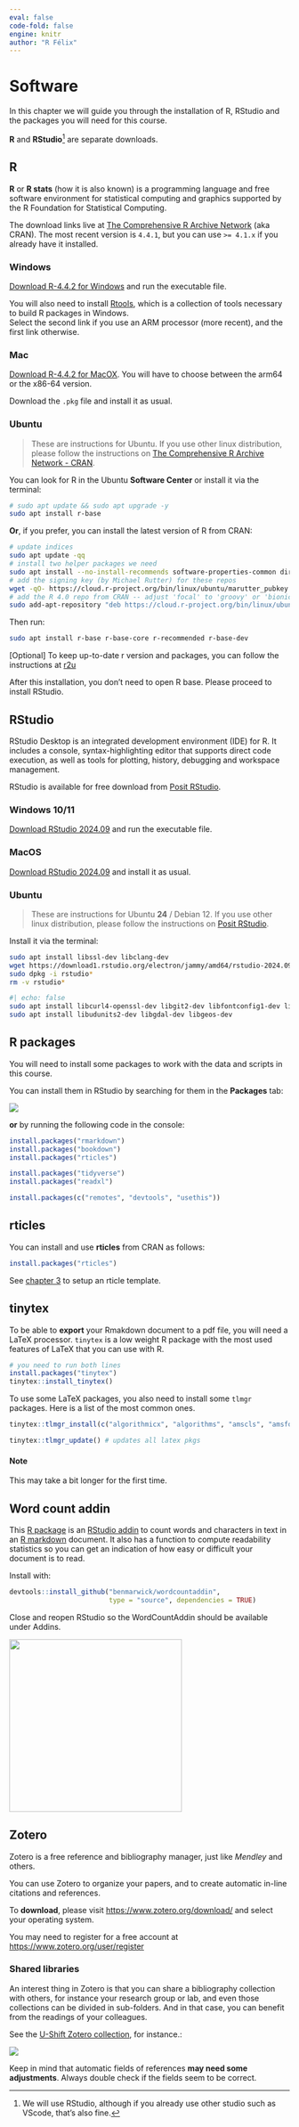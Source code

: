 ```yaml
---
eval: false
code-fold: false
engine: knitr
author: "R Félix"
---
```


# Software

In this chapter we will guide you through the installation of R, RStudio and the packages you will need for this course.

**R** and **RStudio**[^software-1] are separate downloads.

[^software-1]: We will use RStudio, although if you already use other studio such as VScode, that's also fine.

## R

**R** or **R stats** (how it is also known) is a programming language and free software environment for statistical computing and graphics supported by the R Foundation for Statistical Computing.

The download links live at [The Comprehensive R Archive Network](https://cran.r-project.org/) (aka CRAN).
The most recent version is `4.4.1`, but you can use `>= 4.1.x` if you already have it installed.

:::: {.panel-tabset .nav-pills}
### Windows

[Download R-4.4.2 for Windows](https://cran.r-project.org/bin/windows/base/R-4.4.2-win.exe) and run the executable file.

::: {.callout-important icon="false"}
You will also need to install [Rtools](https://cran.r-project.org/bin/windows/Rtools/rtools44/rtools.html), which is a collection of tools necessary to build R packages in Windows.\
Select the second link if you use an ARM processor (more recent), and the first link otherwise.
:::

### Mac

[Download R-4.4.2 for MacOX](https://cran.r-project.org/bin/macosx/).
You will have to choose between the arm64 or the x86-64 version.

Download the `.pkg` file and install it as usual.

### Ubuntu

> These are instructions for Ubuntu.
> If you use other linux distribution, please follow the instructions on [The Comprehensive R Archive Network - CRAN](https://cran.r-project.org/bin/linux/).

You can look for R in the Ubuntu **Software Center** or install it via the terminal:

```bash
# sudo apt update && sudo apt upgrade -y
sudo apt install r-base
```

**Or**, if you prefer, you can install the latest version of R from CRAN:

```bash
# update indices
sudo apt update -qq
# install two helper packages we need
sudo apt install --no-install-recommends software-properties-common dirmngr
# add the signing key (by Michael Rutter) for these repos
wget -qO- https://cloud.r-project.org/bin/linux/ubuntu/marutter_pubkey.asc | sudo tee -a /etc/apt/trusted.gpg.d/cran_ubuntu_key.asc
# add the R 4.0 repo from CRAN -- adjust 'focal' to 'groovy' or 'bionic' as needed
sudo add-apt-repository "deb https://cloud.r-project.org/bin/linux/ubuntu $(lsb_release -cs)-cran40/"
```

Then run:

```bash
sudo apt install r-base r-base-core r-recommended r-base-dev
```

\[Optional\] To keep up-to-date r version and packages, you can follow the instructions at [r2u](https://eddelbuettel.github.io/r2u/)
::::

After this installation, you don't need to open R base.
Please proceed to install RStudio.

## RStudio

RStudio Desktop is an integrated development environment (IDE) for R.
It includes a console, syntax-highlighting editor that supports direct code execution, as well as tools for plotting, history, debugging and workspace management.

RStudio is available for free download from [Posit RStudio](https://posit.co/download/rstudio-desktop/).

::: {.panel-tabset .nav-pills}
### Windows 10/11

[Download RStudio 2024.09](https://download1.rstudio.org/electron/windows/RStudio-2024.09.1-394.exe) and run the executable file.

### MacOS

[Download RStudio 2024.09](https://download1.rstudio.org/electron/macos/RStudio-2024.09.1-394.dmg) and install it as usual.

### Ubuntu

> These are instructions for Ubuntu **24** / Debian 12.
> If you use other linux distribution, please follow the instructions on [Posit RStudio](https://posit.co/download/rstudio-desktop/).

Install it via the terminal:

```bash
sudo apt install libssl-dev libclang-dev
wget https://download1.rstudio.org/electron/jammy/amd64/rstudio-2024.09.1-394-amd64.deb
sudo dpkg -i rstudio*
rm -v rstudio*
```

```bash
#| echo: false
sudo apt install libcurl4-openssl-dev libgit2-dev libfontconfig1-dev libxml2-dev libharfbuzz-dev libfribidi-dev libfreetype6-dev libpng-dev libtiff5-dev libjpeg-dev
sudo apt install libudunits2-dev libgdal-dev libgeos-dev
```
:::

## R packages

You will need to install some packages to work with the data and scripts in this course.

You can install them in RStudio by searching for them in the **Packages** tab:

![](images/clipboard-812808100.png)

**or** by running the following code in the console:

```r
install.packages("rmarkdown")
install.packages("bookdown")
install.packages("rticles")

install.packages("tidyverse")
install.packages("readxl")

install.packages(c("remotes", "devtools", "usethis"))
```

## rticles

You can install and use **rticles** from CRAN as follows:

```r
install.packages("rticles")
```

See [chapter 3](startup.qmd) to setup an rticle template.

## tinytex

To be able to **export** your Rmakdown document to a pdf file, you will need a LaTeX processor.
`tinytex` is a low weight R package with the most used features of LaTeX that you can use with R.

```r
# you need to run both lines
install.packages("tinytex")
tinytex::install_tinytex()
```

To use some LaTeX packages, you also need to install some `tlmgr` packages.
Here is a list of the most common ones.

```r
tinytex::tlmgr_install(c("algorithmicx", "algorithms", "amscls", "amsfonts", "amsmath", "apacite", "appendix", "atbegshi", "atveryend", "auxhook", "babel", "bibtex", "bigintcalc", "bitset", "booktabs", "cm", "colortbl", "ctablestack", "dehyph", "dvipdfmx", "dvips", "ec", "epstopdf-pkg", "etex", "etexcmds", "etoolbox", "euenc", "everyshi", "fancyvrb", "filehook", "firstaid", "float", "fontspec", "framed", "geometry", "gettitlestring", "glyphlist", "graphics", "graphics-cfg", "graphics-def", "helvetic", "hycolor", "hyperref", "hyph-utf8", "hyphen-base", "iftex", "inconsolata", "infwarerr", "intcalc", "jknapltx", "knuth-lib", "kpathsea", "kvdefinekeys", "kvoptions", "kvsetkeys", "l3backend", "l3kernel", "l3packages", "latex", "latex-amsmath-dev", "latex-bin", "latex-fonts", "latex-tools-dev", "latexconfig", "latexmk", "letltxmacro", "listings", "lm", "lm-math", "ltxcmds", "lua-alt-getopt", "lua-uni-algos", "luahbtex", "lualatex-math", "lualibs", "luaotfload", "luatex", "luatexbase", "makecell", "mdwtools", "metafont", "mfware", "modes", "multirow", "natbib", "ncctools", "pdfescape", "pdflscape", "pdftex", "pdftexcmds", "plain", "psnfss", "refcount", "rerunfilecheck", "rsfs", "scheme-infraonly", "selnolig", "setspace", "siunitx", "stringenc", "sttools", "symbol", "tex", "tex-ini-files", "texlive-scripts", "texlive.infra", "threeparttable", "threeparttablex", "times", "tipa", "tools", "trimspaces", "ulem", "unicode-data", "unicode-math", "uniquecounter", "url", "varwidth", "vruler", "wrapfig", "xcolor", "xetex", "xetexconfig", "xkeyval", "xunicode", "zapfding"))

tinytex::tlmgr_update() # updates all latex pkgs
```

::: {.callout-note appearance="simple"}
#### Note

This may take a bit longer for the first time.
:::

## Word count addin

This [R package](https://github.com/benmarwick/wordcountaddin) is an [RStudio addin](https://rstudio.github.io/rstudioaddins/) to count words and characters in text in an [R markdown](http://rmarkdown.rstudio.com/) document.
It also has a function to compute readability statistics so you can get an indication of how easy or difficult your document is to read.

Install with:

```r
devtools::install_github("benmarwick/wordcountaddin",
                         type = "source", dependencies = TRUE)
```

Close and reopen RStudio so the WordCountAddin should be available under Addins.

![](images/clipboard-2078864264.png){width="310"}

## Zotero

Zotero is a free reference and bibliography manager, just like *Mendley* and others.

You can use Zotero to organize your papers, and to create automatic in-line citations and references.

To **download**, please visit <https://www.zotero.org/download/> and select your operating system.

You may need to register for a free account at <https://www.zotero.org/user/register>

### Shared libraries

An interest thing in Zotero is that you can share a bibliography collection with others, for instance your research group or lab, and even those collections can be divided in sub-folders.
And in that case, you can benefit from the readings of your colleagues.

See the [U-Shift Zotero collection](https://www.zotero.org/groups/4625639/u-shift/library), for instance.:

[![](images/clipboard-4116483569.png)](https://www.zotero.org/groups/4625639/u-shift/library)

::: {.callout-note appearance="simple"}
Keep in mind that automatic fields of references **may need some adjustments**.
Always double check if the fields seem to be correct.
:::
